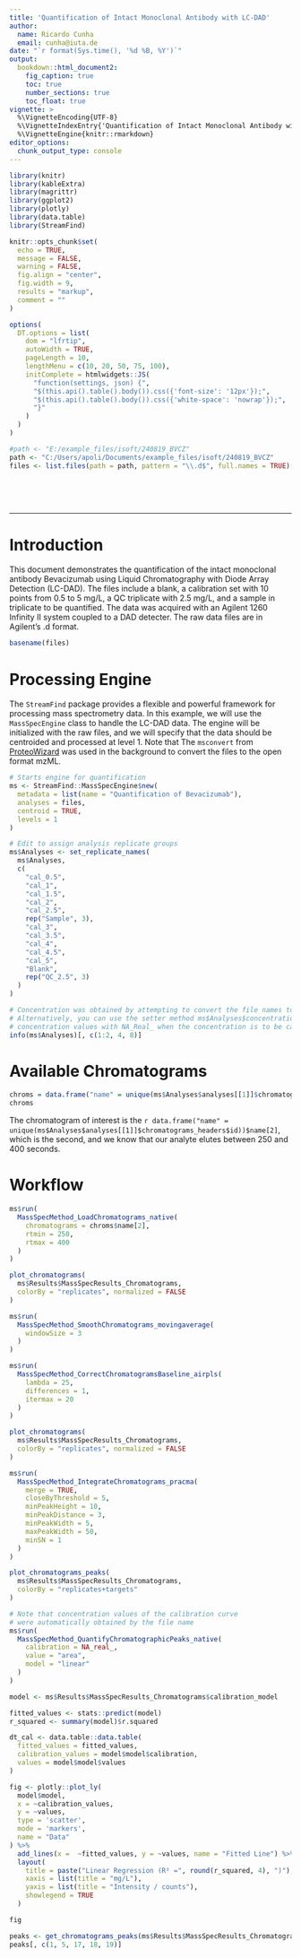 ```yaml
---
title: 'Quantification of Intact Monoclonal Antibody with LC-DAD'
author:
  name: Ricardo Cunha
  email: cunha@iuta.de
date: "`r format(Sys.time(), '%d %B, %Y')`"
output:
  bookdown::html_document2:
    fig_caption: true
    toc: true
    number_sections: true
    toc_float: true
vignette: >
  %\VignetteEncoding{UTF-8}
  %\VignetteIndexEntry{'Quantification of Intact Monoclonal Antibody with LC-DAD'}
  %\VignetteEngine{knitr::rmarkdown}
editor_options: 
  chunk_output_type: console
---
```


```r
library(knitr)
library(kableExtra)
library(magrittr)
library(ggplot2)
library(plotly)
library(data.table)
library(StreamFind)

knitr::opts_chunk$set(
  echo = TRUE,
  message = FALSE,
  warning = FALSE,
  fig.align = "center",
  fig.width = 9,
  results = "markup",
  comment = ""
)

options(
  DT.options = list(
    dom = "lfrtip",
    autoWidth = TRUE,
    pageLength = 10,
    lengthMenu = c(10, 20, 50, 75, 100),
    initComplete = htmlwidgets::JS(
      "function(settings, json) {",
      "$(this.api().table().body()).css({'font-size': '12px'});",
      "$(this.api().table().body()).css({'white-space': 'nowrap'});",
      "}"
    )
  )
)

#path <- "E:/example_files/isoft/240819_BVCZ"
path <- "C:/Users/apoli/Documents/example_files/isoft/240819_BVCZ"
files <- list.files(path = path, pattern = "\\.d$", full.names = TRUE)[-15]
```

<style>
pre {
  overflow-x: auto;
}
pre code {
  word-wrap: normal;
  white-space: pre;
}
</style>

<br>

<br>

***

# Introduction

This document demonstrates the quantification of the intact monoclonal antibody Bevacizumab using Liquid Chromatography with Diode Array Detection (LC-DAD). The files include a blank, a calibration set with 10 points from 0.5 to 5 mg/L, a QC triplicate with 2.5 mg/L, and a sample in triplicate to be quantified. The data was acquired with an Agilent 1260 Infinity II system coupled to a DAD detecter. The raw data files are in Agilent's .d format.

```r
basename(files)
```

# Processing Engine

The `StreamFind` package provides a flexible and powerful framework for processing mass spectrometry data. In this example, we will use the `MassSpecEngine` class to handle the LC-DAD data. The engine will be initialized with the raw files, and we will specify that the data should be centroided and processed at level 1. Note that The `msconvert` from [ProteoWizard](https://proteowizard.sourceforge.io/) was used in the background to convert the files to the open format mzML.

```r
# Starts engine for quantification
ms <- StreamFind::MassSpecEngine$new(
  metadata = list(name = "Quantification of Bevacizumab"),
  analyses = files,
  centroid = TRUE,
  levels = 1
)

# Edit to assign analysis replicate groups
ms$Analyses <- set_replicate_names(
  ms$Analyses,
  c(
    "cal_0.5",
    "cal_1",
    "cal_1.5",
    "cal_2",
    "cal_2.5",
    rep("Sample", 3),
    "cal_3",
    "cal_3.5",
    "cal_4",
    "cal_4.5",
    "cal_5",
    "Blank",
    rep("QC_2.5", 3)
  )
)

# Concentration was obtained by attempting to convert the file names to numeric
# Alternatively, you can use the setter method ms$Analyses$concentrations to manually add the
# concentration values with NA_Real_ when the concentration is to be calculated
info(ms$Analyses)[, c(1:2, 4, 8)]
```

# Available Chromatograms

```r
chroms = data.frame("name" = unique(ms$Analyses$analyses[[1]]$chromatograms_headers$id))
chroms
```

The chromatogram of interest is the `r data.frame("name" = unique(ms$Analyses$analyses[[1]]$chromatograms_headers$id))$name[2]`, which is the second, and we know that our analyte elutes between 250 and 400 seconds.

# Workflow

```r
ms$run(
  MassSpecMethod_LoadChromatograms_native(
    chromatograms = chroms$name[2],
    rtmin = 250,
    rtmax = 400
  )
)
```

```r
plot_chromatograms(
  ms$Results$MassSpecResults_Chromatograms,
  colorBy = "replicates", normalized = FALSE
)
```

```r
ms$run(
  MassSpecMethod_SmoothChromatograms_movingaverage(
    windowSize = 3
  )
)

ms$run(
  MassSpecMethod_CorrectChromatogramsBaseline_airpls(
    lambda = 25,
    differences = 1,
    itermax = 20
  )
)
```

```r
plot_chromatograms(
  ms$Results$MassSpecResults_Chromatograms,
  colorBy = "replicates", normalized = FALSE
)
```

```r
ms$run(
  MassSpecMethod_IntegrateChromatograms_pracma(
    merge = TRUE,
    closeByThreshold = 5,
    minPeakHeight = 10,
    minPeakDistance = 3,
    minPeakWidth = 5,
    maxPeakWidth = 50,
    minSN = 1
  )
)
```

```r
plot_chromatograms_peaks(
  ms$Results$MassSpecResults_Chromatograms,
  colorBy = "replicates+targets"
)
```

```r
# Note that concentration values of the calibration curve
# were automatically obtained by the file name
ms$run(
  MassSpecMethod_QuantifyChromatographicPeaks_native(
    calibration = NA_real_,
    value = "area",
    model = "linear"
  )
)
```

```r
model <- ms$Results$MassSpecResults_Chromatograms$calibration_model

fitted_values <- stats::predict(model)
r_squared <- summary(model)$r.squared

dt_cal <- data.table::data.table(
  fitted_values = fitted_values,
  calibration_values = model$model$calibration,
  values = model$model$values
)

fig <- plotly::plot_ly(
  model$model,
  x = ~calibration_values,
  y = ~values,
  type = 'scatter',
  mode = 'markers',
  name = "Data"
) %>%
  add_lines(x =  ~fitted_values, y = ~values, name = "Fitted Line") %>%
  layout(
    title = paste("Linear Regression (R² =", round(r_squared, 4), ")"),
    xaxis = list(title = "mg/L"),
    yaxis = list(title = "Intensity / counts"),
    showlegend = TRUE
  )

fig
```

```r
peaks <- get_chromatograms_peaks(ms$Results$MassSpecResults_Chromatograms)
peaks[, c(1, 5, 17, 18, 19)]
```
